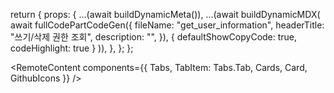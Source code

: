 
  return {
    props: {
      ...(await buildDynamicMeta()),
      ...(await buildDynamicMDX(
        await fullCodePartCodeGen({
          fileName: "get_user_information",
          headerTitle: "쓰기/삭제 권한 조회",
          description: "",
        }),
        { defaultShowCopyCode: true, codeHighlight: true }
      )),
    },
  };
};

<RemoteContent
  components={{ Tabs, TabItem: Tabs.Tab, Cards, Card, GithubIcons }}
/>
